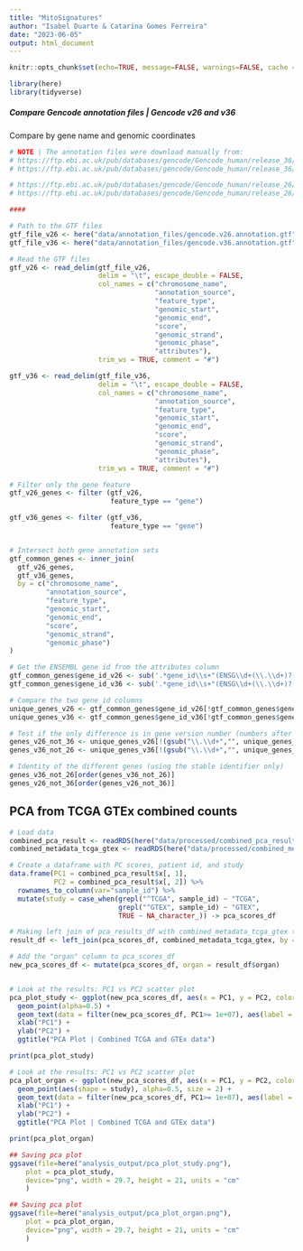 ```yaml
---
title: "MitoSignatures"
author: "Isabel Duarte & Catarina Gomes Ferreira"
date: "2023-06-05"
output: html_document
---
```


```r
knitr::opts_chunk$set(echo=TRUE, message=FALSE, warnings=FALSE, cache = TRUE)

library(here)
library(tidyverse)
```


##### Compare Gencode annotation files | Gencode v26 and v36

Compare by gene name and genomic coordinates 


```r

# NOTE | The annotation files were download manually from:
# https://ftp.ebi.ac.uk/pub/databases/gencode/Gencode_human/release_36/gencode.v36.annotation.gtf.gz
# https://ftp.ebi.ac.uk/pub/databases/gencode/Gencode_human/release_36/gencode.v36.annotation.gff3.gz

# https://ftp.ebi.ac.uk/pub/databases/gencode/Gencode_human/release_26/gencode.v26.annotation.gtf.gz
# https://ftp.ebi.ac.uk/pub/databases/gencode/Gencode_human/release_26/gencode.v26.annotation.gff3.gz

####

# Path to the GTF files
gtf_file_v26 <- here("data/annotation_files/gencode.v26.annotation.gtf")
gtf_file_v36 <- here("data/annotation_files/gencode.v36.annotation.gtf")

# Read the GTF files
gtf_v26 <- read_delim(gtf_file_v26, 
                      delim = "\t", escape_double = FALSE, 
                      col_names = c("chromosome_name",
                                    "annotation_source",
                                    "feature_type",
                                    "genomic_start",
                                    "genomic_end",
                                    "score",
                                    "genomic_strand",
                                    "genomic_phase",
                                    "attributes"), 
                      trim_ws = TRUE, comment = "#")

gtf_v36 <- read_delim(gtf_file_v36, 
                      delim = "\t", escape_double = FALSE, 
                      col_names = c("chromosome_name",
                                    "annotation_source",
                                    "feature_type",
                                    "genomic_start",
                                    "genomic_end",
                                    "score",
                                    "genomic_strand",
                                    "genomic_phase",
                                    "attributes"), 
                      trim_ws = TRUE, comment = "#")

# Filter only the gene feature
gtf_v26_genes <- filter (gtf_v26,
                         feature_type == "gene") 

gtf_v36_genes <- filter (gtf_v36,
                         feature_type == "gene") 


# Intersect both gene annotation sets
gtf_common_genes <- inner_join(
  gtf_v26_genes,
  gtf_v36_genes,
  by = c("chromosome_name",
         "annotation_source",
         "feature_type",
         "genomic_start",
         "genomic_end",
         "score",
         "genomic_strand",
         "genomic_phase")
)

# Get the ENSEMBL gene id from the attributes column
gtf_common_genes$gene_id_v26 <- sub('.*gene_id\\s+"(ENSG\\d+(\\.\\d+)?(\\S+)?)".*', '\\1', gtf_common_genes$attributes.x)
gtf_common_genes$gene_id_v36 <- sub('.*gene_id\\s+"(ENSG\\d+(\\.\\d+)?(\\S+)?)".*', '\\1', gtf_common_genes$attributes.y)

# Compare the two gene_id columns
unique_genes_v26 <- gtf_common_genes$gene_id_v26[!gtf_common_genes$gene_id_v26 %in% gtf_common_genes$gene_id_v36]
unique_genes_v36 <- gtf_common_genes$gene_id_v36[!gtf_common_genes$gene_id_v36 %in% gtf_common_genes$gene_id_v26]

# Test if the only difference is in gene version number (numbers after the stable identifier and the .)
genes_v26_not_36 <- unique_genes_v26[!(gsub("\\.\\d+","", unique_genes_v26) %in% gsub("\\.\\d+","", unique_genes_v36))]
genes_v36_not_26 <- unique_genes_v36[!(gsub("\\.\\d+","", unique_genes_v36) %in% gsub("\\.\\d+","", unique_genes_v26))]

# Identity of the different genes (using the stable identifier only)
genes_v36_not_26[order(genes_v36_not_26)]
genes_v26_not_36[order(genes_v26_not_36)]

```

## PCA from TCGA GTEx combined counts

```r

# Load data
combined_pca_result <- readRDS(here("data/processed/combined_pca_result.RDS"))
combined_metadata_tcga_gtex <- readRDS(here("data/processed/combined_metadata_tcga_gtex.RDS"))

# Create a dataframe with PC scores, patient id, and study
data.frame(PC1 = combined_pca_result$x[, 1],
           PC2 = combined_pca_result$x[, 2]) %>% 
  rownames_to_column(var="sample_id") %>%
  mutate(study = case_when(grepl("^TCGA", sample_id) ~ "TCGA",
                           grepl("^GTEX", sample_id) ~ "GTEX",
                           TRUE ~ NA_character_)) -> pca_scores_df

# Making left join of pca_results_df with combined_metadata_tcga_gtex through the column "sample_id"
result_df <- left_join(pca_scores_df, combined_metadata_tcga_gtex, by = "sample_id")

# Add the "organ" column to pca_scores_df
new_pca_scores_df <- mutate(pca_scores_df, organ = result_df$organ)


# Look at the results: PC1 vs PC2 scatter plot
pca_plot_study <- ggplot(new_pca_scores_df, aes(x = PC1, y = PC2, color=study)) +
  geom_point(alpha=0.5) +
  geom_text(data = filter(new_pca_scores_df, PC1>= 1e+07), aes(label = organ), vjust = 1.5, size = 3) +
  xlab("PC1") +
  ylab("PC2") +
  ggtitle("PCA Plot | Combined TCGA and GTEx data")

print(pca_plot_study)

# Look at the results: PC1 vs PC2 scatter plot
pca_plot_organ <- ggplot(new_pca_scores_df, aes(x = PC1, y = PC2, color=organ)) +
  geom_point(aes(shape = study), alpha=0.5, size = 2) +
  geom_text(data = filter(new_pca_scores_df, PC1>= 1e+07), aes(label = organ), vjust = 1.5, size = 3) +
  xlab("PC1") +
  ylab("PC2") +
  ggtitle("PCA Plot | Combined TCGA and GTEx data")

print(pca_plot_organ)

```


```r

## Saving pca plot
ggsave(file=here("analysis_output/pca_plot_study.png"),
    plot = pca_plot_study, 
    device="png", width = 29.7, height = 21, units = "cm" 
    )

## Saving pca plot
ggsave(file=here("analysis_output/pca_plot_organ.png"),
    plot = pca_plot_organ, 
    device="png", width = 29.7, height = 21, units = "cm" 
    )
```

